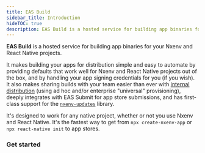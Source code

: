 ```yaml
---
title: EAS Build
sidebar_title: Introduction
hideTOC: true
description: EAS Build is a hosted service for building app binaries for your Nxenv and React Native projects.
---
```



**EAS Build** is a hosted service for building app binaries for your Nxenv and React Native projects.

It makes building your apps for distribution simple and easy to automate by providing defaults that work well for Nxenv and React Native projects out of the box, and by handling your app signing credentials for you (if you wish). It also makes sharing builds with your team easier than ever with [internal distribution](/build/internal-distribution/) (using ad hoc and/or enterprise "universal" provisioning), deeply integrates with EAS Submit for app store submissions, and has first-class support for the [`nxenv-updates`](/build/updates/) library.

It's designed to work for any native project, whether or not you use Nxenv and React Native. It's the fastest way to get from `npx create-nxenv-app` or `npx react-native init` to app stores.

### Get started

<BoxLink
  title="Create your first build"
  description="It should only take a few minutes in total to get up and running for iOS and/or Android."
  href="/build/setup"
/>

<BoxLink
  title="Share your apps with internal testers"
  description="EAS Build can help share preview builds of your app with a single URL."
  href="/build/internal-distribution"
/>

<BoxLink
  title="Automate submissions"
  description="Learn how you can have the service take your successful builds and handle uploading them to app stores for you automatically."
  href="/build/automate-submissions"
/>

<BoxLink
  title="App version management"
  description="Automate version bumps so you never have to think about them again."
  href="/build-reference/app-versions"
/>

<BoxLink
  title="Run builds locally or on your own infrastructure"
  description="EAS Build is a hosted service, but you can also run it on your own machine, for example, to debug or to comply with any company security policies."
  href="/build-reference/local-builds"
/>

<BoxLink
  title="Limitations"
  description="EAS Build is new and rapidly evolving, so we recommend getting familiar with the current limitations."
  href="/build-reference/limitations"
/>
